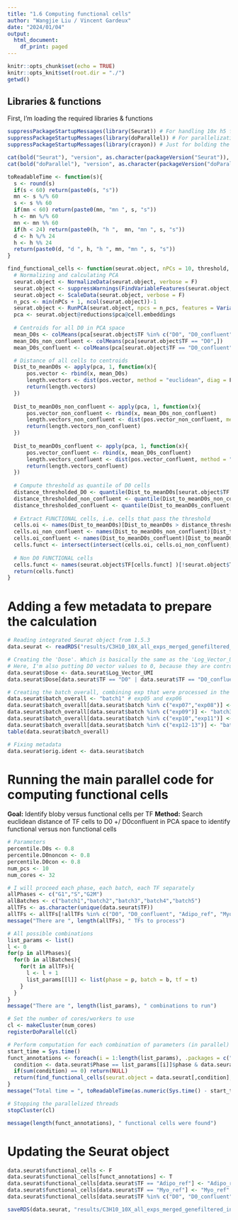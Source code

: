 ```yaml
---
title: "1.6 Computing functional cells"
author: "Wangjie Liu / Vincent Gardeux"
date: "2024/01/04"
output:
  html_document:
    df_print: paged
---
```


```r
knitr::opts_chunk$set(echo = TRUE)
knitr::opts_knit$set(root.dir = "./")
getwd()
```

## Libraries & functions

First, I'm loading the required libraries & functions

```r
suppressPackageStartupMessages(library(Seurat)) # For handling 10x h5 file
suppressPackageStartupMessages(library(doParallel)) # For parallelization
suppressPackageStartupMessages(library(crayon)) # Just for bolding the console output :D

cat(bold("Seurat"), "version", as.character(packageVersion("Seurat")), "\n")
cat(bold("doParallel"), "version", as.character(packageVersion("doParallel")), "\n")

toReadableTime <- function(s){
  s <- round(s)
  if(s < 60) return(paste0(s, "s"))
  mn <- s %/% 60
  s <- s %% 60
  if(mn < 60) return(paste0(mn, "mn ", s, "s"))
  h <- mn %/% 60
  mn <- mn %% 60
  if(h < 24) return(paste0(h, "h ",  mn, "mn ", s, "s"))
  d <- h %/% 24
  h <- h %% 24
  return(paste0(d, "d ", h, "h ", mn, "mn ", s, "s"))
}

find_functional_cells <- function(seurat.object, nPCs = 10, threshold, threshold.non_con, threshold.con){
  # Normalizing and calculating PCA
  seurat.object <- NormalizeData(seurat.object, verbose = F) 
  seurat.object <- suppressWarnings(FindVariableFeatures(seurat.object, verbose = F, selection.method = "vst"))
  seurat.object <- ScaleData(seurat.object, verbose = F)
  n_pcs <- min(nPCs + 1, ncol(seurat.object))-1
  seurat.object <- RunPCA(seurat.object, npcs = n_pcs, features = VariableFeatures(seurat.object), verbose = F)
  pca <- seurat.object@reductions$pca@cell.embeddings
  
  # Centroids for all D0 in PCA space
  mean_D0s <- colMeans(pca[seurat.object$TF %in% c("D0", "D0_confluent"),])
  mean_D0s_non_confluent <- colMeans(pca[seurat.object$TF == "D0",])
  mean_D0s_confluent <- colMeans(pca[seurat.object$TF == "D0_confluent",])

  # Distance of all cells to centroids
  Dist_to_meanD0s <- apply(pca, 1, function(x){
      pos.vector <- rbind(x, mean_D0s)
      length.vectors <- dist(pos.vector, method = "euclidean", diag = F, upper = F, p = 2)[1] # p = 2, euclidean distance
      return(length.vectors)
  })
  
  Dist_to_meanD0s_non_confluent <- apply(pca, 1, function(x){
      pos.vector_non_confluent <- rbind(x, mean_D0s_non_confluent)
      length.vectors_non_confluent <- dist(pos.vector_non_confluent, method = "euclidean", diag = F, upper = F, p = 2)[1] # p = 2, euclidean distance
      return(length.vectors_non_confluent)
  })
  
  Dist_to_meanD0s_confluent <- apply(pca, 1, function(x){
      pos.vector_confluent <- rbind(x, mean_D0s_confluent)
      length.vectors_confluent <- dist(pos.vector_confluent, method = "euclidean", diag = F, upper = F, p = 2)[1] # p = 2, euclidean distance
      return(length.vectors_confluent)
  })
  
  # Compute threshold as quantile of D0 cells
  distance_thresholded_D0 <- quantile(Dist_to_meanD0s[seurat.object$TF %in% c("D0", "D0_confluent")], threshold)
  distance_thresholded_non_confluent <- quantile(Dist_to_meanD0s_non_confluent[seurat.object$TF %in% c("D0")], threshold.non_con)
  distance_thresholded_confluent <- quantile(Dist_to_meanD0s_confluent[seurat.object$TF %in% c("D0_confluent")], threshold.con)
  
  # Extract FUNCTIONAL cells, i.e. cells that pass the threshold
  cells.oi <- names(Dist_to_meanD0s)[Dist_to_meanD0s > distance_thresholded_D0]
  cells.oi_non_confluent <- names(Dist_to_meanD0s_non_confluent)[Dist_to_meanD0s_non_confluent > distance_thresholded_non_confluent]
  cells.oi_confluent <- names(Dist_to_meanD0s_confluent)[Dist_to_meanD0s_confluent > distance_thresholded_confluent]
  cells.funct <- intersect(intersect(cells.oi, cells.oi_non_confluent), cells.oi_confluent)
    
  # Non D0 FUNCTIONAL cells
  cells.funct <- names(seurat.object$TF[cells.funct] )[!seurat.object$TF[cells.funct] %in% c("D0", "D0_confluent")]
  return(cells.funct)
}
```

# Adding a few metadata to prepare the calculation
```r
# Reading integrated Seurat object from 1.5.3
data.seurat <- readRDS("results/C3H10_10X_all_exps_merged_genefiltered_integrated.rds")

# Creating the 'Dose'. Which is basically the same as the 'Log_Vector_UMI', but the name will make more sense.
# Here, I'm also putting D0 vector values to 0, because they are control cells.
data.seurat$Dose <- data.seurat$Log_Vector_UMI
data.seurat$Dose[data.seurat$TF == "D0" | data.seurat$TF == "D0_confluent"] <- 0

# Creating the batch_overall, combining exp that were processed in the same batch
data.seurat$batch_overall <- "batch1" # exp05 and exp06
data.seurat$batch_overall[data.seurat$batch %in% c("exp07","exp08")] <- "batch2" 
data.seurat$batch_overall[data.seurat$batch %in% c("exp09")] <- "batch3" 
data.seurat$batch_overall[data.seurat$batch %in% c("exp10","exp11")] <- "batch4" 
data.seurat$batch_overall[data.seurat$batch %in% c("exp12-13")] <- "batch5" 
table(data.seurat$batch_overall)

# Fixing metadata
data.seurat$orig.ident <- data.seurat$batch
```

# Running the main parallel code for computing functional cells
**Goal:** Identify bloby versus functional cells per TF
**Method:** Search euclidean distance of TF cells to D0 +/ D0confluent in PCA space to identify functional versus non functional cells
```r
# Parameters
percentile.D0s <- 0.8
percentile.D0noncon <- 0.8
percentile.D0con <- 0.8
num_pcs <- 10
num_cores <- 32

# I will proceed each phase, each batch, each TF separately
allPhases <- c("G1","S","G2M")
allBatches <- c("batch1","batch2","batch3","batch4","batch5")
allTFs <- as.character(unique(data.seurat$TF))
allTFs <- allTFs[!allTFs %in% c("D0", "D0_confluent", "Adipo_ref", "Myo_ref")]
message("There are ", length(allTFs), " TFs to process")

# All possible combinations
list_params <- list()
l <- 0
for(p in allPhases){
  for(b in allBatches){
    for(t in allTFs){
      l <- l + 1
      list_params[[l]] <- list(phase = p, batch = b, tf = t)
    }
  }
}
message("There are ", length(list_params), " combinations to run")

# Set the number of cores/workers to use
cl <- makeCluster(num_cores)
registerDoParallel(cl)

# Perform computation for each combination of parameters (in parallel)
start_time = Sys.time()
funct_annotations <- foreach(i = 1:length(list_params), .packages = c("Seurat"), .combine = "c") %dopar% {
  condition <- data.seurat$Phase == list_params[[i]]$phase & data.seurat$batch_overall == list_params[[i]]$batch & data.seurat$TF %in% c("D0", "D0_confluent", list_params[[i]]$tf)
  if(sum(condition) == 0) return(NULL)
  return(find_functional_cells(seurat.object = data.seurat[,condition], nPCs = num_pcs, threshold = percentile.D0s, threshold.non_con = percentile.D0noncon, threshold.con = percentile.D0con))
}
message("Total time = ", toReadableTime(as.numeric(Sys.time() - start_time, unit = "secs")))

# Stopping the parallelized threads
stopCluster(cl)

message(length(funct_annotations), " functional cells were found")
```

# Updating the Seurat object
```r
data.seurat$functional_cells <- F
data.seurat$functional_cells[funct_annotations] <- T
data.seurat$functional_cells[data.seurat$TF == "Adipo_ref"] <- "Adipo_ref"
data.seurat$functional_cells[data.seurat$TF == "Myo_ref"] <- "Myo_ref"
data.seurat$functional_cells[data.seurat$TF %in% c("D0", "D0_confluent")] <- "D0"

saveRDS(data.seurat, "results/C3H10_10X_all_exps_merged_genefiltered_integrated_functional.rds")
```
